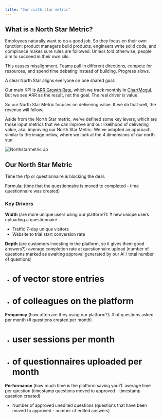 ```yaml
---
title: "Our north star metric"
---
```


## **What is a North Star Metric?**

Employees naturally want to do a good job. So they focus on their own function: product managers build products, engineers write solid code, and compliance makes sure rules are followed. Unless told otherwise, people aim to succeed in their own silo.

This causes misalignment. Teams pull in different directions, compete for resources, and spend time debating instead of building. Progress slows.

A clear North Star aligns everyone on one shared goal.

Our main KPI is [<u>ARR Growth Rate</u>](https://www.metrichq.org/saas/arr-growth-rate/), which we track monthly in [<u>ChartMogul</u>](https://app.chartmogul.com/#/reports/charts/arr?start=2021-02-16&end=2025-03-31&interval=month&type=line&compare=true&stacked=false). But we see ARR as the result, not the goal. The real driver is value.

So our North Star Metric focuses on delivering value. If we do that well, the revenue will follow.

Aside from the North Star metric, we've defined some key levers, which are those input metrics that we can improve and our likelihood of delivering value, aka, improving our North Star Metric. We've adopted an approach similar to the image below, where we look at the 4 dimensions of our north star.

![Northstarmetric Jp](/images/northstarmetric.jpg)

## Our **North Star Metric**

Time the rfp or questionnaire is blocking the deal.

Formula: (time that the questionnaire is moved to completed - time questionnaire was created)

### Key Drivers

**Width** (are more unique users using our platform?): # new unique users uploading a questionnaire

- Traffic 7-day unique visitors
- Website to trial start conversion rate

**Depth** (are customers investing in the platform, so it gives them good answers?): average completion rate at questionnaire upload (number of questions marked as awaiting approval generated by our AI / total number of questions)

- # of vector store entries
- # of colleagues on the platform

**Frequency** (how often are they using our platform?): # of questions asked per month (# questions created per month)

- # user sessions per month
- # of questionnaires uploaded per month

**Performance** (how much time is the platform saving you?): average time per question (timestamp questions moved to approved - timestamp question created)

- Number of approved unedited questions (questions that have been moved to approved - number of edited answers)